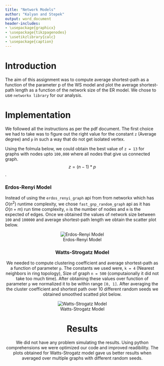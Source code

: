 ```yaml
---
title: "Network Models"
author: "Kalyan and Stepek"
output: word_document
header-includes:
- \usepackage{graphicx}
- \usepackage{tikzpagenodes}
- \usetikzlibrary{calc}
- \usepackage{caption}
---
```


# Introduction
The aim of this assignment was to compute average shortest-path as a function of the parameter p of the WS model and plot the average shortest-path length as a function of the network size of the ER model. We chose to use `networkx library` for our analysis.

# Implementation
We followed all the instructions as per the pdf document. The first choice we had to take was to figure out the right value for the constant `z` (Average degree) and `p` in such a way that do not get isolated vertex. 

Using the folmula below, we could obtain the best value of `z = 13` for graphs with nodes upto `100,000` where all nodes that give us connected graph. $$z = (n - 1) * p$$.

### Erdos-Renyi Model
Instead of using the `erdos_renyi_graph` api from from networkx which has $O(n^2)$ runtime complexity, we chose `fast_gnp_random_graph` api as it has $O(n+m)$ run time complexity, `n` is the number of nodes and `m` is the expected of edges. Once we obtained the values of network size between `100` and `100000` and average shortest-path length we obtain the scatter plot below.

<center>![Erdos-Renyi Model](/Users/krishna/MIRI/IR/github/Assignment4/ER.png)

### Watts-Strogatz Model
We needed to compute clustering coefficient and average shortest-path as a function of parameter `p`. The constants we used were, `k = 4` (Nearest neighbors in ring topology), Size of graph `n = 500` (computaionally it did not take too much time). After obtaining these values over function of parameter `p` we normalized it to be within range `[0, 1]`. After averaging the the cluster coefficient and shortest path over 10 different random seeds we obtained smoothed scatted plot below.

<center>![Watts-Strogatz Model](/Users/krishna/MIRI/IR/github/Assignment4/WS.png)

# Results
We did not have any problem simulating the results. Using python comprehensions we were optimized our code and improved readibility. The plots obtained for Watts-Strogatz model gave us better results when averaged over multiple graphs with different random seeds.